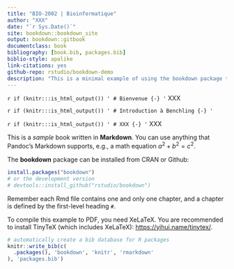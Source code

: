 ```yaml
--- 
title: "BIO-2002 | Bioinformatique"
author: "XXX"
date: "`r Sys.Date()`"
site: bookdown::bookdown_site
output: bookdown::gitbook
documentclass: book
bibliography: [book.bib, packages.bib]
biblio-style: apalike
link-citations: yes
github-repo: rstudio/bookdown-demo
description: "This is a minimal example of using the bookdown package to write a book. The output format for this example is bookdown::gitbook."
---
```

`r if (knitr:::is_html_output()) '
# Bienvenue {-}
'`
XXX

`r if (knitr:::is_html_output()) '
# Introduction à Benchling {-}
'`
<!-- <iframe src="https://docs.google.com/presentation/d/e/2PACX-1vTv1D_QDTvZbROVZpkNiZx2Tf9ORSo8gfovNMrlB7Av8I_nTv--MczSm00QW4vtJQ/embed?start=false&loop=false&delayms=2000" frameborder="0" width="600" height="366" allowfullscreen="true" mozallowfullscreen="true" webkitallowfullscreen="true"></iframe> -->

`r if (knitr:::is_html_output()) '
# XXX {-}
'`
XXX

This is a _sample_ book written in **Markdown**. You can use anything that Pandoc's Markdown supports, e.g., a math equation $a^2 + b^2 = c^2$.

The **bookdown** package can be installed from CRAN or Github:

```r
install.packages("bookdown")
# or the development version
# devtools::install_github("rstudio/bookdown")
```

Remember each Rmd file contains one and only one chapter, and a chapter is defined by the first-level heading `#`.

To compile this example to PDF, you need XeLaTeX. You are recommended to install TinyTeX (which includes XeLaTeX): <https://yihui.name/tinytex/>.

```r
# automatically create a bib database for R packages
knitr::write_bib(c(
  .packages(), 'bookdown', 'knitr', 'rmarkdown'
), 'packages.bib')
```
